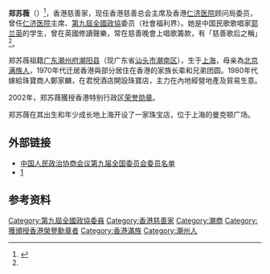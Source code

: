 {{copyedit|time=2014-12-16T08:48:13+00:00}}
'''郑苏薇'''（{{bd|1952年||||catIdx=S}}）<ref name="sun news">{{Cite web|url=http://the-sun.on.cc/channels/news/20021116/20021116022935_0001.html|title=仁濟上屆主席 涉300萬錢債慈善歌后鄭蘇薇遇襲傷|date=2002-11-16|access-date=2022-02-05|archive-date=2022-02-05|archive-url=https://web.archive.org/web/20220205061423/http://the-sun.on.cc/channels/news/20021116/20021116022935_0001.html|dead-url=no}}</ref>，香港慈善家，现任香港慈善总会主席及香港[[仁濟醫院_(香港)|仁济医院]]顾问局委员，曾任[[仁濟醫院_(香港)|仁济医院]]主席、[[中國人民政治協商會議第九屆全國委員會委員名單|第九屆全國政協]]委员（社會福利界）。她是中国民歌歌唱家[[郭兰英|郭兰英]]的学生，曾在英國修讀聲樂，常在慈善晚會上唱歌籌款，有「慈善歌后之稱」<ref name="sun news"></ref>。

郑苏薇祖籍[[广东|广东]][[潮州|潮州府]][[潮阳县|潮阳县]]（现广东省[[汕头市|汕头市]][[潮南区|潮南区]]），生于[[上海|上海]]，母亲為[[北京|北京]][[满族人|满族人]]，1970年代迁居香港與部分居住在香港的家族长辈和兄弟团圆。1980年代嫁給珠寶商人鄭家麟，在君悅酒店開設珠寶店，主力在內地經營地產及貿易生意。

2002年，郑苏薇獲授香港特别行政区[[榮譽勳章_(香港)|荣誉勋章]]。

郑苏薇在其出生和年少成长地上海开设了一家珠宝店，位于上海的曼克顿广场。

==外部链接==
*[http://www.cppcc.gov.cn/zxww/2019/11/20/ARTI1574230720447841.shtml 中国人民政治协商会议第九届全国委员会委员名单] {{Wayback|url=http://www.cppcc.gov.cn/zxww/2019/11/20/ARTI1574230720447841.shtml |date=20220205064641 }}
*[http://news.takungpao.com/paper/q/2012/1228/1355538.html香港慈善总会新年联谊会主席郑苏薇发言]{{dead link|date=2018年4月 |bot=InternetArchiveBot |fix-attempted=yes }}

==参考资料==

{{reflist}}

[[Category:第九屆全國政協委員|Category:第九屆全國政協委員]]
[[Category:香港慈善家|Category:香港慈善家]]
[[Category:潮商|Category:潮商]]
[[Category:獲頒授香港榮譽勳章者|Category:獲頒授香港榮譽勳章者]]
[[Category:香港滿族|Category:香港滿族]]
[[Category:潮州人|Category:潮州人]]